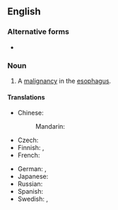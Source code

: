 ==English==
{{wikipedia}}

===Alternative forms===
* {{l|en|oesophageal cancer}} {{qualifier|UK}}

===Noun===
{{en-noun}}

# {{lb|en|pathology|US}} {{lb|en|oncology}} A [[cancer|malignancy]] in the [[esophagus]].

====Translations====
{{trans-top|cancer}}
* Chinese:
*: Mandarin: {{t+|cmn|食道癌|tr=shídào'ái|sc=Hani}}
* Czech: {{t|cs|rakovina jícnu|f}}
* Finnish: {{t|fi|[[ruokatorvi|ruokatorven]] [[syöpä]]}}, {{t|fi|ruokatorvisyöpä}}
* French: {{t|fr|cancer de l'œsophage|m}}
{{trans-mid}}
* German: {{t|de|Speiseröhrenkrebs|m}}, {{t|de|Ösophaguskrebs|m}}
* Japanese: {{t|ja|食道癌|tr=しょくどうがん, shokudōgan|sc=Jpan}}
* Russian: {{t|ru|рак пищево́да|m}}
* Spanish: {{t|es|cáncer de esófago}}
* Swedish: {{t+|sv|matstrupscancer|c}}, {{t+|sv|esofaguscancer|c}}
{{trans-bottom}}